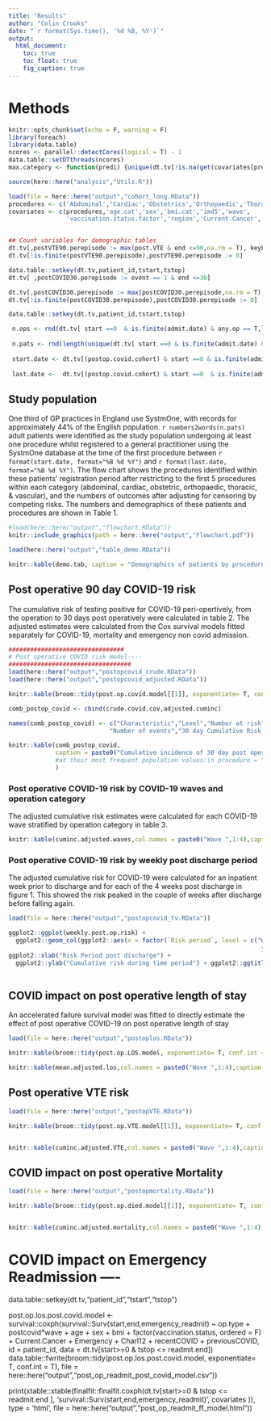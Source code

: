 ```yaml
---
title: "Results"
author: "Colin Crooks"
date: "`r format(Sys.time(), '%d %B, %Y')`"
output: 
  html_document:
    toc: true
    toc_float: true
    fig_caption: true
---
```


# Methods



```r
knitr::opts_chunk$set(echo = F, warning = F)
library(foreach)
library(data.table)
ncores <- parallel::detectCores(logical = T) - 1
data.table::setDTthreads(ncores)
max.category <- function(predi) {unique(dt.tv[!is.na(get(covariates[predi])),get(covariates[predi])], na.rm = T)[which.max(dt.tv[!is.na(get(covariates[predi])),.N, by = c(covariates[predi])][['N']])]}

source(here::here("analysis","Utils.R"))

load(file = here::here("output","cohort_long.RData"))
procedures <- c('Abdominal','Cardiac','Obstetrics','Orthopaedic','Thoracic', 'Vascular')
covariates <- c(procedures,'age.cat','sex','bmi.cat','imd5','wave',
                'vaccination.status.factor','region','Current.Cancer','Emergency','Charl12','recentCOVID','previousCOVID')


## Count variables for demographic tables
dt.tv[,postVTE90.perepisode := max(post.VTE & end <=90,na.rm = T), keyby = .(patient_id, end.fu)]
dt.tv[!is.finite(postVTE90.perepisode),postVTE90.perepisode := 0]

data.table::setkey(dt.tv,patient_id,tstart,tstop)
dt.tv[ ,postCOVID30.perepisode := event == 1 & end <=30]

dt.tv[,postCOVID30.perepisode := max(postCOVID30.perepisode,na.rm = T), keyby = .(patient_id, end.fu)]
dt.tv[!is.finite(postCOVID30.perepisode),postCOVID30.perepisode := 0]

data.table::setkey(dt.tv,patient_id,tstart,tstop)

 n.ops <- rnd(dt.tv[ start ==0  & is.finite(admit.date) & any.op == T,lapply(.SD,function(x) sum(x == T)), .SDcols = c(procedures)])
 
 n.pats <- rnd(length(unique(dt.tv[ start ==0 & is.finite(admit.date) & any.op == T,patient_id])))
 
 start.date <- dt.tv[(postop.covid.cohort) & start ==0 & is.finite(admit.date) & any.op == T, min(as.Date(as.integer(admit.date), origin = as.Date('1970-01-01')))]
 
 last.date <-  dt.tv[(postop.covid.cohort) & start ==0  & is.finite(admit.date) & any.op == T, max(as.Date(as.integer(admit.date), origin = as.Date('1970-01-01')))]

```

## Study population
One third of GP practices in England use SystmOne, with records for approximately 44% of the English population. `r numbers2words(n.pats)` adult patients were identified as the study population undergoing at least one procedure whilst registered to a general practitioner using the SystmOne database at the time of the first procedure between `r format(start.date, format="%B %d %Y")` and `r format(last.date, format="%B %d %Y")`. The flow chart shows the procedures identified within these patients' registration period after restricting to the first 5 procedures within each category (abdominal, cardiac, obstetric, orthopaedic,  thoracic, & vascular), and the numbers of outcomes after adjusting for censoring by competing risks.  The numbers and demographics of these patients and procedures are shown in Table 1.

```r
#load(here::here("output","flowchart.RData"))
knitr::include_graphics(path = here::here("output","Flowchart.pdf"))
```

```r
load(here::here("output","table_demo.RData"))

knitr::kable(demo.tab, caption = "Demographics of patients by procedure type with counts rounded to nearest 10, columns not mutually exclusive")

```


## Post operative 90 day COVID-19 risk
The cumulative risk of testing positive for COVID-19 peri-opertively, from the operation to 30 days post operatively were calculated in table 2. The adjusted estimates were calculated from the Cox survival models fitted separately for COVID-19, mortality and emergency non covid admission.

```r

################################
# Post operative COVID risk model----
##################################
load(here::here("output","postopcovid_crude.RData"))
load(here::here("output","postopcovid_adjusted.RData"))

knitr::kable(broom::tidy(post.op.covid.model[[1]], exponentiate= T, conf.int = T),digits = 2)

comb_postop_covid <- cbind(crude.covid.cov,adjusted.cuminc)

names(comb_postop_covid) <- c("Characteristic","Level","Number at risk",
                            "Number of events","30 day Cumulative Risk adjusted for censoring","30 day Cumulative Risk adjusted for death and emergency readmission","30 day Cumulative Risk adjusted for all covariates")

knitr::kable(comb_postop_covid, 
             caption = paste0("Cumulative incidence of 30 day post operative COVID of patients by procedure type with counts rounded to nearest 10. Adjusted predictions set for 50 year old female with a single morbidity with a bmi of 20, for an elective abdominal cancer operation, without previous COVID-19, with a booster vaccination, from the East Midlands in an area ranked in the 3rd quintile for deprivation")
             #at their most frequent population values:\n procedure = ", procedures[which.max(dt.tv[,lapply(.SD,sum,na.rm = T), .SDcols = c(procedures)])], Reduce(lapply(which(covariates == 'age.cat'):which(covariates == 'previousCOVID'), function(i) paste0(covariates[i] ,' = ',max.category(which(covariates == covariates[i])))), f =function(x,y) paste(x,y, collapse = ", ")))
             )

```
### Post operative COVID-19 risk by COVID-19 waves and operation category
The  adjusted cumulative risk estimates were calculated for each COVID-19 wave stratified by operation category in table 3.

```r

knitr::kable(cuminc.adjusted.waves,col.names = paste0("Wave ",1:4),caption = paste0("Cumulative incidence of 30 day post operative COVID of patients by procedure type stratified by COVID-19 wave."), row.names = T, digits = 2)

```

### Post operative COVID-19 risk by weekly post discharge period
The adjusted cumulative risk for COVID-19 were calculated for an inpatient week prior to discharge and for each of the 4 weeks post discharge in figure 1. This showed the risk peaked in the couple of weeks after discharge before falling again.
```r
load(file = here::here("output","postopcovid_tv.RData"))

ggplot2::ggplot(weekly.post.op.risk) + 
  ggplot2::geom_col(ggplot2::aes(x = factor(`Risk period`, level = c("Week pre discharge","1st week","2nd week","3rd week","4th week")), 
                                                                      y = Risk)) +
ggplot2::xlab("Risk Period post discharge") + 
  ggplot2::ylab("Cumulative risk during time period") + ggplot2::ggtitle("Post operative risk of COVID-19 over time",
                                                                         subtitle = "Adjusted for age, sex, SES, BMI, co-morbidity, vaccination,\n operation category, emergency, previous COVID-19, \n COVID_19 wave, and competing risks of death and readmission")

```   

## COVID impact on post operative length of stay
An accelerated failure survival model was fitted to directly estimate the effect of post operative COVID-19 on post operative length of stay 
```r

load(file = here::here("output","postoplos.RData"))

knitr::kable(broom::tidy(post.op.LOS.model, exponentiate= T, conf.int = T),digits = 2)

knitr::kable(mean.adjusted.los,col.names = paste0("Wave ",1:4),caption = paste0("Predicted mean length of stay for patients by procedure type and COVID-19 infection, stratified by COVID-19 wave."), row.names = T, digits = 2)

```


## Post operative VTE risk

```r
load(file = here::here("output","postopVTE.RData"))

knitr::kable(broom::tidy(post.op.VTE.model[[1]], exponentiate= T, conf.int = T),digits = 2)


knitr::kable(cuminc.adjusted.VTE,col.names = paste0("Wave ",1:4),caption = paste0("Cumulative incidence of 90 day post operative VTE risk by procedure type and COVID-19 infection, and stratified by COVID-19 wave."), row.names = T, digits = 4)


```


## COVID impact on post operative Mortality

```r
load(file = here::here("output","postopmortality.RData"))

knitr::kable(broom::tidy(post.op.died.model[[1]], exponentiate= T, conf.int = T),digits = 2)


knitr::kable(cuminc.adjusted.mortality,col.names = paste0("Wave ",1:4),caption = paste0("Cumulative incidence of 90 day post operative mortality risk by procedure type and COVID-19 infection, and stratified by COVID-19 wave."), row.names = T, digits = 4)

```

################################
# COVID impact on Emergency Readmission ----
#################################
data.table::setkey(dt.tv,"patient_id","tstart","tstop")

post.op.los.post.covid.model <- survival::coxph(survival::Surv(start,end,emergency_readmit) ~ op.type + postcovid*wave + age + sex + bmi + factor(vaccination.status, ordered = F) + Current.Cancer + Emergency + Charl12 + recentCOVID + previousCOVID, 
                                                id = patient_id, data = dt.tv[start>=0 & tstop <= readmit.end])
data.table::fwrite(broom::tidy(post.op.los.post.covid.model, exponentiate= T, conf.int = T), file = here::here("output","post_op_readmit_post_covid_model.csv"))

print(xtable::xtable(finalfit::finalfit.coxph(dt.tv[start>=0 & tstop <=  readmit.end ],
                                                        'survival::Surv(start,end,emergency_readmit)',
                                                        covariates
)), type = 'html', file = here::here("output","post_op_readmit_ff_model.html"))